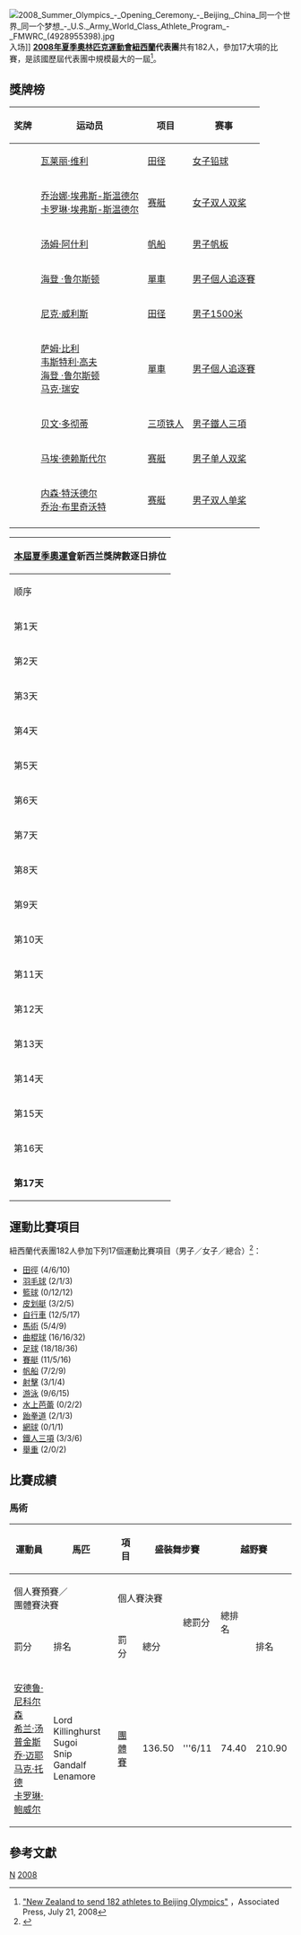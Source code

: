 {{Infobox Country Olympics
|NOC=NZL
|games=2008年夏季
|competitors=182
|sports=17
|flagbearer=[[马埃·德赖斯代尔|马埃·德赖斯代尔]]
|gold=3
|silver=1
|bronze=5
|total=9
|rank=26
}}
[[File:2008_Summer_Olympics_-_Opening_Ceremony_-_Beijing,_China_同一个世界_同一个梦想_-_U.S._Army_World_Class_Athlete_Program_-_FMWRC_(4928955398).jpg|thumb]]入场]]
'''[[2008年夏季奧林匹克運動會|2008年夏季奧林匹克運動會]][[紐西蘭|紐西蘭]]代表團'''共有182人，參加17大項的比賽，是該國歷屆代表團中規模最大的一屆<ref>[http://www.iht.com/articles/ap/2008/07/21/sports/AS-OLY-New-Zealand-Team.php "New Zealand to send 182 athletes to Beijing Olympics"] {{Wayback|url=http://www.iht.com/articles/ap/2008/07/21/sports/AS-OLY-New-Zealand-Team.php |date=20080804060224 }}，Associated Press, July 21, 2008</ref>。

== 獎牌榜 ==
{| class="wikitable sortable" style="font-size:88%" 
|-bgcolor=#efefef
! 奖牌
! 运动员
! 项目
! 赛事
|-
| {{gold medal}} || [[瓦莱丽·维利|瓦莱丽·维利]] || [[2008年夏季奧林匹克運動會田径比賽|田径]] || [[2008年夏季奧林匹克运动会田径比赛－女子铅球|女子铅球]]
|-
| {{gold medal}} || [[乔治娜·埃弗斯-斯温德尔|乔治娜·埃弗斯-斯温德尔]]<br />[[卡罗琳·埃弗斯-斯温德尔|卡罗琳·埃弗斯-斯温德尔]] || [[2008年夏季奧林匹克運動會赛艇比賽|赛艇]] || [[2008年夏季奧林匹克運動會赛艇比賽—女子双人双桨|女子双人双桨]]
|-
| {{gold medal}} || [[汤姆·阿什利|汤姆·阿什利]] || [[2008年夏季奧林匹克運動會帆船比賽|帆船]] || [[2008年夏季奧林匹克運動會帆船比賽－男子帆板|男子帆板]]
|-
| {{silver medal}} || [[海登_·鲁尔斯顿|海登 ·鲁尔斯顿]] || [[2008年夏季奧林匹克運動會單車比賽|單車]] || [[2008年夏季奧林匹克運動會自行車比賽－男子個人追逐賽|男子個人追逐賽]]
|-
| {{bronze medal}} || [[尼克·威利斯|尼克·威利斯]] || [[2008年夏季奧林匹克運動會田径比賽|田径]] || [[2008年夏季奧林匹克運動會田徑比賽－男子1500米|男子1500米]]
|-
| {{bronze medal}} || [[萨姆·比利|萨姆·比利]]<br />[[韦斯特利·高夫|韦斯特利·高夫]]<br />[[海登_·鲁尔斯顿|海登 ·鲁尔斯顿]]<br />[[马克·瑞安|马克·瑞安]] || [[2008年夏季奧林匹克運動會單車比賽|單車]] || [[2008年夏季奧林匹克運動會自行車比賽－男子個人追逐賽|男子個人追逐賽]]
|-
| {{bronze medal}} || [[贝文·多彻蒂|贝文·多彻蒂]] || [[2008年夏季奧林匹克運動會铁人三项比賽|三项铁人]] || [[2008年夏季奧林匹克運動會鐵人三項比賽－男子|男子鐵人三項]]
|-
| {{bronze medal}} || [[马埃·德赖斯代尔|马埃·德赖斯代尔]] || [[2008年夏季奧林匹克運動會赛艇比賽|赛艇]] || [[2008年夏季奧林匹克運動會赛艇比賽—男子单人双桨|男子单人双桨]]
|-
| {{bronze medal}} || [[内森·特沃德尔|内森·特沃德尔]]<br />[[乔治·布里奇沃特|乔治·布里奇沃特]] || [[2008年夏季奧林匹克運動會赛艇比賽|赛艇]] || [[2008年夏季奧林匹克運動會赛艇比賽—男子双人单桨|男子双人单桨]]
|-
|}

{|  class="wikitable" style="font-size:85%" align="right" 
|- bgcolor="#efefef"
!colspan=7|[[2008年夏季奧林匹克運動會|本屆夏季奧運會]]'''新西兰獎牌數逐日排位'''
|- style="text-align:center;"
|顺序
|[[2008年8月|8月]]
|'''位次'''
| bgcolor="gold" |金牌
| bgcolor="silver" |银牌
| bgcolor="CC9966" |铜牌
|奖牌
|- style="text-align:center;"
|第1天
|8日
|－
|－
|－
|－
|－
|- style="background:#ccccff; text-align:center;"
|第2天
|9日
|－
|0
|0
|0
|0
|- style="text-align:center;"
|第3天
|10日
|－
|0
|0
|0
|0
|- style="background:#ccccff; text-align:center;"
|第4天
|11日
|－
|0
|0
|0
|0
|- style="text-align:center;"
|第5天
|12日
|－
|0
|0
|0
|0
|- style="background:#ccccff; text-align:center;"
|第6天
|13日
|－
|0
|0
|0
|0
|- style="text-align:center;"
|第7天
|14日
|－
|0
|0
|0
|0
|- style="background:#ccccff; text-align:center;"
|第8天
|15日
|－
|0
|0
|0
|0
|- style="text-align:center;"
|第9天
|16日
|
|2
|1
|2
|5
|- style="background:#ccccff; text-align:center;"
|第10天
|17日
|
|2
|1
|2
|5
|- style="text-align:center;"
|第11天
|18日
|
|2
|1
|3
|6
|- style="background:#ccccff; text-align:center;"
|第12天
|19日
|
|2
|1
|5
|8
|- style="text-align:center;"
|第13天
|20日
|17
|3
|1
|5
|9
|- style="background:#ccccff; text-align:center;"
|第14天
|21日
|
|3
|1
|5
|9
|- style="text-align:center;"
|第15天
|22日
|
|
|
|
|
|- style="background:#ccccff; text-align:center;"
|第16天
|23日
|25
|3
|1
|5
|9
|- style="background:#ccccff; text-align:center;"
|'''第17天'''
|'''24日'''
|26
|3
|1
|5
|9
|}

== 運動比賽項目 ==
紐西蘭代表團182人參加下列17個運動比賽項目（男子／女子／總合）<ref >{{cite web |url=http://www.nzherald.co.nz/event/story.cfm?c_id=502&objectid=10522690 |title=Olympics: NZ team numbers finalised |publisher=[[NZPA|NZPA]] |accessdate=2008-07-21 |archive-date=2019-08-22 |archive-url=https://web.archive.org/web/20190822001824/https://www.nzherald.co.nz/ |dead-url=no }}</ref>：

* [[2008年夏季奧林匹克運動會田徑比賽|田徑]] (4/6/10)
* [[2008年夏季奧林匹克運動會羽毛球比賽|羽毛球]] (2/1/3)
* [[2008年夏季奧林匹克運動會籃球比賽|籃球]] (0/12/12)
* [[2008年夏季奧林匹克運動會皮划艇比賽|皮划艇]] (3/2/5)
* [[2008年夏季奧林匹克運動會自行車比賽|自行車]] (12/5/17)
* [[2008年夏季奧林匹克運動會馬術比賽|馬術]] (5/4/9)
* [[2008年夏季奧林匹克運動會曲棍球比賽|曲棍球]] (16/16/32)
* [[2008年夏季奧林匹克運動會足球比賽|足球]] (18/18/36)
* [[2008年夏季奧林匹克運動會賽艇比賽|賽艇]] (11/5/16)
* [[2008年夏季奧林匹克運動會帆船比賽|帆船]] (7/2/9)
* [[2008年夏季奧林匹克運動會射擊比賽|射擊]] (3/1/4)
* [[2008年夏季奧林匹克運動會游泳比賽|游泳]] (9/6/15)
* [[2008年夏季奧林匹克運動會花樣游泳比賽|水上芭蕾]] (0/2/2)
* [[2008年夏季奧林匹克運動會跆拳道比賽|跆拳道]] (2/1/3)
* [[2008年夏季奧林匹克運動會網球比賽|網球]] (0/1/1)
* [[2008年夏季奧林匹克運動會鐵人三項比賽|鐵人三項]] (3/3/6)
* [[2008年夏季奧林匹克運動會舉重比賽|舉重]] (2/0/2)

== 比賽成績 ==
=== <!-- 注释出：[[File:Equestrian_2008.gif|30px]] --> 馬術 ===
{{main|2008年夏季奧林匹克運動會馬術比賽}}
{|class=wikitable style="font-size:85%"
|-
!rowspan="3"|運動員
!rowspan="3"|馬匹
!rowspan="3"|項目
!colspan="2" rowspan="2"|盛裝舞步賽
!colspan="3" rowspan="2"|越野賽
!colspan="4"|場地障礙賽
!colspan="2"|總成績
|-
!colspan="2"|個人賽預賽／<br/>團體賽決賽
!colspan="2"|個人賽決賽
!rowspan="2"|總罰分
!rowspan="2"|總排名
|-
!罰分
!排名
!罰分
!總分
!排名
!罰分
!排名
!罰分
!總分
|-
|[[安德鲁·尼科尔森|安德鲁·尼科尔森]]<br />[[希兰·汤普金斯|希兰·汤普金斯]]<br />[[乔·迈耶|乔·迈耶]]<br />[[马克·托德|马克·托德]]<br />[[卡罗琳·鲍威尔|卡罗琳·鲍威尔]]
|Lord Killinghurst<br />Sugoi<br />Snip<br /> Gandalf<br />Lenamore
|[[2008年夏季奧林匹克運動會馬術比賽－團體三項賽|團體賽]]
|align=center|136.50
|align=center|'''6/11
|align=center|74.40
|align=center|210.90
|align=center|'''6/11
|align=center|30.00
|align=center|'''5/11
|colspan="2" bgcolor="wheat"|
|align=center|240.90
|align=center|'''5/11
|}

== 參考文獻 ==
{{reflist}}

{{NOCin2008SummerOlympics}}

[[Category:2008年夏季奧林匹克運動會代表團|N]]
[[Category:奧林匹克運動會紐西蘭代表團|2008]]